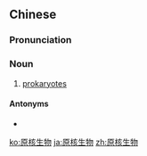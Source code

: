 ==Chinese==
{{zh-forms|type=22}}
{{wikipedia|lang=zh}}

===Pronunciation===
{{zh-pron
|m=yuánhé shēngwù
|cat=n
}}

===Noun===
{{zh-noun}}

# {{lb|zh|biology}} [[prokaryote]]s

====Antonyms====
* {{zh-l|真核生物}}

[[ko:原核生物]]
[[ja:原核生物]]
[[zh:原核生物]]